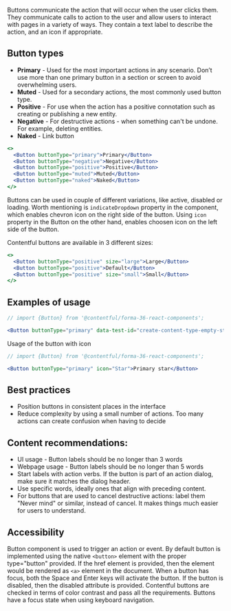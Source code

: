 Buttons communicate the action that will occur when the user clicks them. They communicate calls to action to the user and allow users to interact with pages in a variety of ways. They contain a text label to describe the action, and an icon if appropriate.

## Button types

- **Primary** - Used for the most important actions in any scenario. Don’t use more than one primary button in a section or screen to avoid overwhelming users.
- **Muted** - Used for a secondary actions, the most commonly used button type.
- **Positive** - For use when the action has a positive connotation such as creating or publishing a new entity.
- **Negative** - For destructive actions - when something can't be undone. For example, deleting entities.
- **Naked** - Link button

```jsx
<>
  <Button buttonType="primary">Primary</Button>
  <Button buttonType="negative">Negative</Button>
  <Button buttonType="positive">Positive</Button>
  <Button buttonType="muted">Muted</Button>
  <Button buttonType="naked">Naked</Button>
</>
```
Buttons can be used in couple of different variations, like active, disabled or loading. Worth mentioning is `indicateDropdown` property in the component, which enables chevron icon on the right side of the button. Using `icon` property in the Button on the other hand, enables choosen icon on the left side of the button.

Contentful buttons are available in 3 different sizes: 
```jsx
<>
  <Button buttonType="positive" size="large">Large</Button>
  <Button buttonType="positive">Default</Button>
  <Button buttonType="positive" size="small">Small</Button>
</>
```

## Examples of usage

```jsx
// import {Button} from '@contentful/forma-36-react-components';

<Button buttonType="primary" data-test-id="create-content-type-empty-state">Add content type</Button>

```

Usage of the button with icon

```jsx
// import {Button} from '@contentful/forma-36-react-components';

<Button buttonType="primary" icon="Star">Primary star</Button>

```

## Best practices

- Position buttons in consistent places in the interface
- Reduce complexity by using a small number of actions. Too many actions can create confusion when having to decide

## Content recommendations:

 - UI usage - Button labels should be no longer than 3 words
 - Webpage usage - Button labels should be no longer than 5 words
 - Start labels with action verbs. If the button is part of an action dialog, make sure it matches the dialog header.
 - Use specific words, ideally ones that align with preceding content.
 - For buttons that are used to cancel destructive actions: label them "Never mind" or similar, instead of cancel. It makes things much easier for users to understand.

## Accessibility

Button component is used to trigger an action or event. By default button is implemented using the native `<button>` element with the proper type="button" provided. If the href element is provided, then the element would be rendered as `<a>` element in the document.
When a button has focus, both the Space and Enter keys will activate the button. If the button is disabled, then the disabled attribute is provided.
Contentful buttons are checked in terms of color contrast and pass all the requirements.
Buttons have a focus state when using keyboard navigation.
